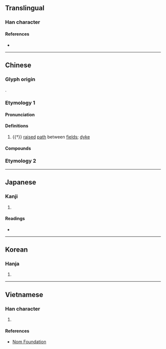 {{character info}}
==Translingual==

===Han character===
{{Han char|rn=32|rad=土|as=10|sn=13|four=79214|canj=BFQG|ids=⿰月⿱龹土}}

====References====
* {{Han ref|kx=0235.050|dkj=05323|dj=0472.320|hdz=32098.170|uh=584D}}

----

==Chinese==

===Glyph origin===
{{Han etym}}
{{Han compound|朕|土|ls=psc|c1=p|c2=s}}.

===Etymology 1===
{{zh-forms}}

====Pronunciation====
{{zh-pron
|m=chéng
|c=sing4
|md=chìng
|w=3zan,3zen
|w_note=3zan - vernacular (in {{zh-l|*巴塍}}); 3zen - literary
|mc=y
|oc=y
|cat=n
}}

====Definitions====
{{zh-hanzi}}

# {{†}} [[raised]] [[path]] between [[field]]s; [[dyke]]

====Compounds====
{{zh-der|田塍|橫塍}}

===Etymology 2===
{{zh-see|田|v|(''Min'') [[paddy field]]}}

----

==Japanese==

===Kanji===
{{ja-kanji|grade=|rs=土10}}

# {{rfdef|ja|sort=土10}}

====Readings====
* {{ja-readings|on=しょう, じょう|kun=あぜ, くろ, つつ-み}}

----

==Korean==

===Hanja===
{{ko-hanja|hangeul=승|eumhun=[[밭두둑]] [[승]]/[[증]]}}

# {{rfdef|ko|sort=土10}}

----

==Vietnamese==

===Han character===
{{vi-readings|reading=thăng|rs=土10}}

# {{rfdef|vi|sort=土10}}

====References====
* [http://nomfoundation.org/common/nom_details.php?codepoint=584d Nom Foundation]